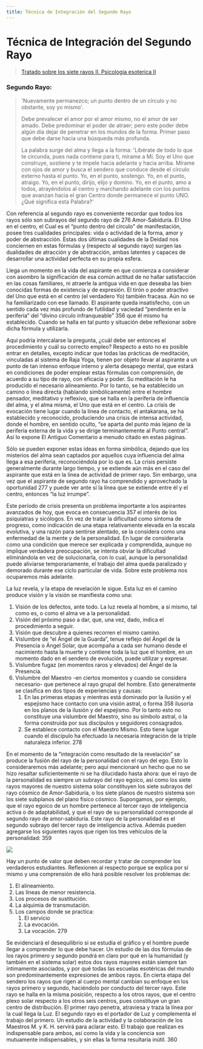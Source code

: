 ```yaml
---
title: Técnica de Integración del Segundo Rayo
---
```


# Técnica de Integración del Segundo Rayo

> [Tratado sobre los siete rayos II. Psicologia esoterica II](/tratado-sobre-los-siete-rayos-II/la-coordinacion-de-la-personalidad#segundo-rayo) 


### Segundo Rayo:

> 'Nuevamente permanezco; un punto dentro de un círculo y no obstante, soy yo mismo'.
>
> Debe prevalecer el amor por el amor mismo, no el amor de ser amado. Debe predominar el poder de atraer; pero este poder debe algún día dejar de penetrar en los mundos de la forma. Primer paso que debe darse hacia una búsqueda más profunda.
>
> La palabra surge del alma y llega a la forma: 'Libérate de todo lo que te circunda, pues nada contiene para ti, mírame a Mí. Soy el Uno que construye, sostiene y te impele hacia adelante y hacia arriba. Mírame con ojos de amor y busca el sendero que conduce desde el círculo externo hasta el punto. Yo, en el punto, sostengo. Yo, en el punto, atraigo. Yo, en el punto, dirijo, elijo y domino. Yo, en el punto, amo a todos, atrayéndolos al centro y marchando adelante con los puntos que avanzan hacia el gran Centro donde permanece el punto UNO. ¿Qué significa esta Palabra?'

Con referencia al segundo rayo es conveniente recordar que todos los rayos sólo son subrayos del segundo rayo de <Pin lang="es">276</Pin> Amor-Sabiduría. El Uno en el centro, el Cual es el “punto dentro del círculo” de manifestación, posee tres cualidades principales: vida o actividad de la forma, amor y poder de abstracción. Estas dos últimas cualidades de la Deidad nos conciernen en estas fórmulas y (respecto al segundo rayo) surgen las dualidades de atracción y de abstracción, ambas latentes y capaces de desarrollar una actividad perfecta en su propia esfera.

Llega un momento en la vida del aspirante en que comienza a considerar con asombro la significación de esa común actitud de no hallar satisfacción en las cosas familiares, ni atraerle la antigua vida en que deseaba las bien conocidas formas de existencia y de expresión. El tirón o poder atractivo del Uno que está en el centro (el verdadero Yo) también fracasa. Aún no se ha familiarizado con ese llamado. El aspirante queda insatisfecho, con un sentido cada vez más profundo de futilidad y vaciedad “pendiente en la periferia” del “divino círculo infranqueable” <Pin lang="en">356</Pin> que él mismo ha establecido. Cuando se halla en tal punto y situación debe reflexionar sobre dicha fórmula y utilizarla.

Aquí podría intercalarse la pregunta, ¿cuál debe ser entonces el procedimiento y cuál su correcto empleo? Respecto a esto no es posible entrar en detalles, excepto indicar que todas las prácticas de meditación, vinculadas al sistema de Raja Yoga, tienen por objeto llevar al aspirante a un punto de tan intenso enfoque interno y alerta desapego mental, que estará en condiciones de poder emplear estas fórmulas con comprensión, de acuerdo a su tipo de rayo, con eficacia y poder. Su meditación le ha producido el necesario alineamiento. Por lo tanto, se ha establecido un camino o línea directa (hablando simbólicamente) entre el hombre pensador, meditativo y reflexivo, que se halla en la periferia de influencia del alma, y el alma misma, el Uno que está en el centro. La crisis de evocación tiene lugar cuando la línea de contacto, el antakarana, se ha establecido y reconocido, produciendo una crisis de intensa actividad, donde el hombre, en sentido oculto, “se aparta del punto más lejano de la periferia externa de la vida y se dirige terminantemente al Punto central”. Así lo expone El Antiguo Comentario a menudo citado en estas páginas.

Sólo se pueden exponer estas ideas en forma simbólica, dejando que los misterios del alma sean captados por aquellos cuya influencia del alma llega a esa periferia, reconociéndola por lo que es. La crisis persiste generalmente durante largo tiempo, y se extiende aún más en el caso del aspirante que está en la línea de actividad de primer rayo. Sin embargo, una vez que el aspirante de segundo rayo ha comprendido y aprovechado la oportunidad <Pin lang="es">277</Pin> y puede ver ante sí la línea que se extiende entre él y el centro, entonces “la luz irrumpe”.

Este período de crisis presenta un problema importante a los aspirantes avanzados de hoy, que evoca en consecuencia <Pin lang="en">357</Pin> el interés de los psiquiatras y sicólogos. En vez de tratar la dificultad como síntoma de progreso, como indicación de una etapa relativamente elevada en la escala evolutiva, y una razón para sentirse alentado, se la considera como una enfermedad de la mente y de la personalidad. En lugar de considerarla como una condición que merece ser explicada y comprendida, aunque no implique verdadera preocupación, se intenta obviar la dificultad eliminándola en vez de solucionarla, con lo cual, aunque la personalidad puede aliviarse temporariamente, el trabajo del alma queda paralizado y demorado durante ese ciclo particular de vida. Sobre este problema nos ocuparemos más adelante.

La luz revela, y la etapa de revelación le sigue. Esta luz en el camino produce visión y la visión se manifiesta como una:

1. Visión de los defectos, ante todo. La luz revela al hombre, a sí mismo, tal como es, o como el alma ve a la personalidad.
2. Visión del próximo paso a dar, que, una vez, dado, indica el procedimiento a seguir.
3. Visión que descubre a quienes recorren el mismo camino.
4. Vislumbre de “el Ángel de la Guarda”, tenue reflejo del Ángel de la Presencia o Ángel Solar, que acompaña a cada ser humano desde el nacimiento hasta la muerte y contiene toda la luz que el hombre, en un momento dado en el sendero de evolución, puede utilizar y expresar.
5. Vislumbre fugaz (en momentos raros y elevados) del Ángel de la Presencia.
6. Vislumbre del Maestro -en ciertos momentos y cuando se considera necesario- que pertenece al rayo grupal del hombre. Esto generalmente se clasifica en dos tipos de experiencias y causas:
   1. En las primeras etapas y mientras está dominado por la ilusión y el espejismo hace contacto con una visión astral, o forma <Pin lang="en">358</Pin> ilusoria en los planos de la ilusión y del espejismo. Por lo tanto esto no constituye una vislumbre del Maestro, sino su símbolo astral, o la forma construida por sus discípulos y seguidores consagrados.
   2. Se establece contacto con el Maestro Mismo. Esto tiene lugar cuando el discípulo ha efectuado la necesaria integración de la triple naturaleza inferior. <Pin lang="es">278</Pin>

En el momento de la “integración como resultado de la revelación” se produce la fusión del rayo de la personalidad con el rayo del ego. Esto lo consideraremos más adelante; pero aquí mencionaré un hecho que no se hizo resaltar suficientemente ni se ha dilucidado hasta ahora: que el rayo de la personalidad es siempre un subrayo del rayo egoico, así como los siete rayos mayores de nuestro sistema solar constituyen los siete subrayos del rayo cósmico de Amor-Sabiduría, o los siete planos de nuestro sistema son los siete subplanos del plano físico cósmico. Supongamos, por ejemplo, que el rayo egoico de un hombre pertenece al tercer rayo de inteligencia activa o de adaptabilidad, y que el rayo de su personalidad corresponde al segundo rayo de amor-sabiduría. Este rayo de la personalidad es el segundo subrayo del tercer rayo de inteligencia activa. Además pueden agregarse los siguientes rayos que rigen los tres vehículos de la personalidad: <Pin lang="en">359</Pin>

<div style={{textAlign: "center"}}>
   <div style={{backgroundColor: "white", display:"inline-block"}}>
      <img src={require("../../assets/rayos-del-hombre.gif").default}/>
   </div>
</div>

Hay un punto de valor que deben recordar y tratar de comprender los verdaderos estudiantes. Reflexionen al respecto porque se explica por sí mismo y una comprensión de ello hará posible resolver los problemas de:

1. El alineamiento.
2. Las líneas de menor resistencia.
3. Los procesos de sustitución.
4. La alquimia de transmutación.
5. Los campos donde se practica:
   1. El servicio
   2. La evocación.
   3. La vocación. <Pin lang="es">279</Pin>

Se evidenciará el desequilibrio si se estudia el gráfico y el hombre puede llegar a comprender lo que debe hacer. Un estudio de las dos fórmulas de los rayos primero y segundo pondrá en claro por qué en la humanidad (y también en el sistema solar) estos dos rayos mayores están siempre tan íntimamente asociados, y por qué todas las escuelas esotéricas del mundo son predominantemente expresiones de ambos rayos. En cierta etapa del sendero los rayos que rigen al cuerpo mental cambian su enfoque en los rayos primero y segundo, haciéndolo por conducto del tercer rayo. Este rayo se halla en la misma posición, respecto a los otros rayos, que el centro plexo solar respecto a los otros seis centros, pues constituye un gran centro de distribución. El primer rayo penetra, atraviesa y traza la línea por la cual llega la Luz. El segundo rayo es el portador de Luz y complementa el trabajo del primero. Un estudio de la actividad y la colaboración de los Maestros M. y K. H. servirá para aclarar esto. El trabajo que realizan es indispensable para ambos, así como la vida y la conciencia son mutuamente indispensables, y sin ellas la forma resultaría inútil. <Pin lang="en">360</Pin>
